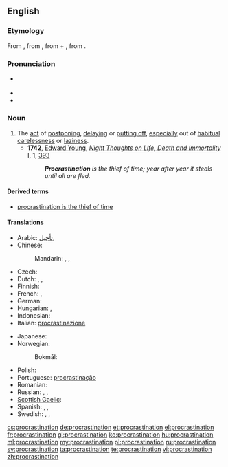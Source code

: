 {{wikipedia}}
==English==

===Etymology===
From {{etyl|la|en}} {{term|procrastinatio|prōcrāstinātiō|lang=la}}, from {{term|procrastino|prōcrāstinō|procrastinate|lang=la}}, from {{term|pro|prō|lang=la}} + {{term|crastinus|crāstinus|of tomorrow|lang=la}}, from {{term|cras|crās|tomorrow|lang=la}}.

===Pronunciation===
* {{a|RP}} {{IPA|/pɹəʊ̆ˌkɹæstɪˈneɪʃə̆n/}}
* {{audio|en-us-procrastination.ogg|Audio (US)}}
* {{rhymes|eɪʃən}}

===Noun===
{{en-noun}}

# The [[act]] of [[postpone|postponing]], [[delay|delaying]] or [[put off|putting off]], [[especially]] out of [[habitual]] [[carelessness]] or [[laziness]].
#* '''1742''', [[w:Edward Young|Edward Young]], ''[[w:Night Thoughts (poem)|Night Thoughts on Life, Death and Immortality]]'' I, 1, [http://books.google.com/books?id=rtJbAAAAMAAJ&pg=PA95&dq=procrastination+intitle:night+intitle:thoughts&lr=lang_en&as_brr=0&ei=sve2SKSzKYXKzQSanZmnCA#PPA95,M1 393]
#*: '''''Procrastination''' is the thief of time; year after year it steals until all are fled.''

====Derived terms====
* [[procrastination is the thief of time]]

====Translations====
{{trans-top|act of postponing, delaying or putting off}}
* Arabic: [[تأجيل]], {{t|ar|تأجيل|m|tr=taʾjīl|sc=Arab}}
* Chinese:
*: Mandarin: {{t|cmn|耽擱|sc=Hani}}, {{t|cmn|耽搁|tr=dāngē|sc=Hani}}, {{t-|cmn|拖延|tr=tuōyán|sc=Hani}}
* Czech: {{t-|cs|odkládání|n}}
* Dutch: {{t-|nl|uitstel|n}}, {{t|nl|uitstelgedrag|n}}, {{t|nl|procrastinatie|f}}
* Finnish: {{t-|fi|lykkäys}}
* French: {{t+|fr|procrastination|f}}, {{t|fr|remise|f}}
* German: {{t+|de|Aufschub|m}}
* Hungarian: {{t|hu|halogatás}}, {{t|hu|késlekedés}}
* Indonesian: {{t-|id|tunda|alt=penundaan|xs=Indonesian}}
* Italian: [[procrastinazione]]
{{trans-mid}}
* Japanese: {{t|ja|先延ばし|tr=さきのばし, sakinobashi|sc=Jpan}}
* Norwegian:
*: Bokmål: {{t|nb|prokrastinering|m}}
* Polish: {{t|pl|zwłoka|f}}
* Portuguese: [[procrastinação]] {{italbrac|Brazil}}
* Romanian: {{t|ro|amânare|f}}
* Russian: {{t|ru|откладывание|n|sc=Cyrl}}, {{t|ru|отсрочка|f|sc=Cyrl}}, {{t|ru|промедление|n|sc=Cyrl}}
* [[Scottish Gaelic]]: {{t-|gd|màirnealachd|f|xs=Scottish Gaelic}}
* Spanish: {{t+|es|desidia|f}}, {{t|es|dejar algo para más tarde, para mañana...}},  {{t|es|procrastinación |f}}
* Swedish: {{t|sv|förhalning}}, {{t|sv|förhalande}}, {{t-|sv|prokrastinering}}
{{trans-bottom}}

[[cs:procrastination]]
[[de:procrastination]]
[[et:procrastination]]
[[el:procrastination]]
[[fr:procrastination]]
[[gl:procrastination]]
[[ko:procrastination]]
[[hu:procrastination]]
[[ml:procrastination]]
[[my:procrastination]]
[[pl:procrastination]]
[[ru:procrastination]]
[[sv:procrastination]]
[[ta:procrastination]]
[[te:procrastination]]
[[vi:procrastination]]
[[zh:procrastination]]
